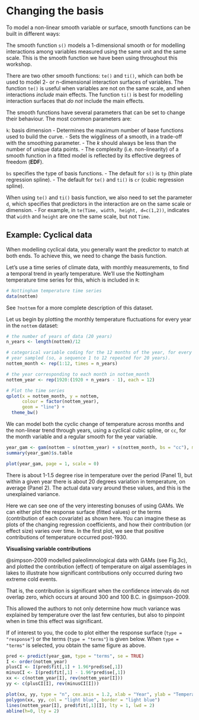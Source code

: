 # Changing the basis

To model a non-linear smooth variable or surface, smooth functions can be built in different ways:

The smooth function `s()` models a 1-dimensional smooth or for modelling interactions among variables measured using the same unit and the same scale. This is the smooth function we have been using throughout this workshop.

There are two other smooth functions: `te()` and `ti()`, which can both be used to model 2- or n-dimensional interaction surfaces of variables. The function `te()` is useful when variables are not on the same scale, and when interactions _include_ main effects. The function `ti()` is best for modelling interaction surfaces that _do not_ include the main effects.

The smooth functions have several parameters that can be set to change their behaviour. The most common parameters are:

`k`: basis dimension
  - Determines the maximum number of base functions used to build the curve.
  - Sets the wiggliness of a smooth, in a trade-off with the smoothing parameter.
  - The $k$ should always be less than the number of unique data points.
  - The complexity (i.e. non-linearity) of a smooth function in a fitted model is reflected by its effective degrees of freedom (**EDF**).

`bs` specifies the type of basis functions.
  - The default for `s()` is `tp` (thin plate regression spline).
  - The default for `te()` and `ti()` is `cr` (cubic regression spline).

When using `te()` and `ti()` basis function, we also need to set the parameter `d`, which specifies that predictors in the interaction are on the same scale or dimension.
  - For example, in `te(Time, width, height, d=c(1,2))`, indicates that `width` and `height` are one the same scale, but not `Time`.

## Example: Cyclical data

When modelling cyclical data, you generally want the predictor to match at both ends. To achieve this, we need to change the basis function.

Let's use a time series of climate data, with monthly measurements, to find a temporal trend in yearly temperature. We'll use the Nottingham temperature
time series for this, which is included in `R`:

```r
# Nottingham temperature time series
data(nottem)
```

:::explanation
See `?nottem` for a more complete description of this dataset.
:::

Let us begin by plotting the monthly temperature fluctuations for every year in the `nottem` dataset:

```r
# the number of years of data (20 years)
n_years <- length(nottem)/12

# categorical variable coding for the 12 months of the year, for every
# year sampled (so, a sequence 1 to 12 repeated for 20 years).
nottem_month <- rep(1:12, times = n_years)

# the year corresponding to each month in nottem_month
nottem_year <- rep(1920:(1920 + n_years - 1), each = 12)

# Plot the time series
qplot(x = nottem_month, y = nottem, 
      colour = factor(nottem_year), 
      geom = "line") +
  theme_bw()
```

We can model both the cyclic change of temperature across months and the non-linear trend through years, using a cyclical cubic spline, or `cc`, for the month variable and a regular smooth for the year variable.

```r
year_gam <- gam(nottem ~ s(nottem_year) + s(nottem_month, bs = "cc"), method = "REML")
summary(year_gam)$s.table
```

```r
plot(year_gam, page = 1, scale = 0)
```

There is about 1-1.5 degree rise in temperature over the period (Panel 1), but within a given year there is about 20 degrees variation in temperature, on average (Panel 2). The actual data vary around these values, and this is the unexplained variance.

Here we can see one of the very interesting bonuses of using GAMs. We can either plot the response surface (fitted values) or the terms (contribution of each covariate) as shown here. You can imagine these as plots of the changing regression coefficients, and how their contribution (or effect size) varies over time. In the first plot, we see that positive contributions of temperature occurred post-1930.


:::explanation
__Visualising variable contributions__

@simpson-2009 modelled paleolimnological data with GAMs (see Fig.3c), and plotted the contribution (effect) of temperature on algal assemblages in lakes to illustrate how significant contributions only occurred during two extreme cold events. 

That is, the contribution is significant when the confidence intervals do not overlap zero, which occurs at around 300 and 100 B.C. in @simpson-2009. 

This allowed the authors to not only determine how much variance was explained by temperature over the last few centuries, but also to pinpoint when in time this effect was significant. 

If of interest to you, the code to plot either the response surface (`type = "response"`) or the terms (`type = "terms"`) is given below. When `type = "terms"` is selected, you obtain the same figure as above.

```r
pred <- predict(year_gam, type = "terms", se = TRUE)
I <- order(nottem_year)
plusCI <- I(pred$fit[,1] + 1.96*pred$se[,1])
minusCI <- I(pred$fit[,1] - 1.96*pred$se[,1])
xx <- c(nottem_year[I], rev(nottem_year[I]))
yy <- c(plusCI[I], rev(minusCI[I]))

plot(xx, yy, type = "n", cex.axis = 1.2, xlab = "Year", ylab = "Temperature")
polygon(xx, yy, col = "light blue", border = "light blue")
lines(nottem_year[I], pred$fit[,1][I], lty = 1, lwd = 2)
abline(h=0, lty = 2)
```

:::